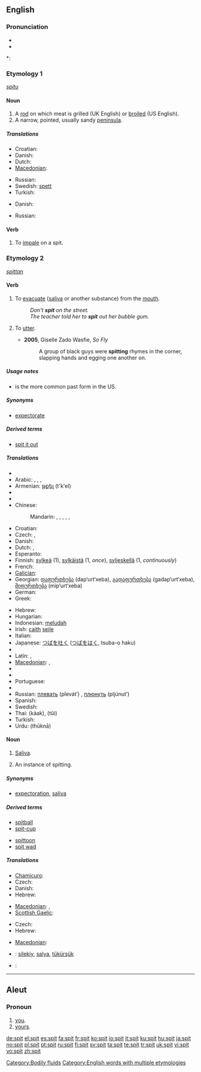 ==English==

===Pronunciation===
* {{IPA|/'spɪt/}}
* {{audio|en-us-spit.ogg|Audio (US)}}

*: {{rhymes|ɪt}}

===Etymology 1===
{{etyl|ang}} ''[[spitu]]''

====Noun====
{{en-noun}}

# A [[rod]] on which meat is grilled (UK English) or [[broiled]] (US English).
# A narrow, pointed, usually sandy [[peninsula]].

=====Translations=====
{{trans-top|a rod on which meat is grilled/broiled}}
* Croatian: {{t-|hr|ražanj|m}}
* Danish: {{t-|da|spid|n}}
* Dutch: {{t-|nl|spit|n}}
* [[Macedonian]]: {{t|mk|ражен|m|tr=rážen|sc=Cyrl|xs=Macedonian}}
{{trans-mid}}
* Russian: {{t+|ru|вертел|m|tr=v'ért'el|sc=Cyrl}}
* Swedish: [[spett]] {{n}}
* Turkish: {{t+|tr|şiş}}
{{trans-bottom}}

{{trans-top|a narrow, usually sandy peninsula}}
* Danish: {{t-|da|tange|c}}
{{trans-mid}}
* Russian: {{t+|ru|коса|f|tr=kosá|sc=Cyrl}}
{{trans-bottom}}

====Verb====
{{en-verb|spit|t|ed}}

# To [[impale]] on a spit.

===Etymology 2===
{{etyl|ang}} ''[[spittan]]''

====Verb====
{{en-verb|spits|spitting|'''[[spat]]''' or '''[[spit]]'''}}

# {{intransitive|transitive}} To [[evacuate]] ([[saliva]] or another substance) from the [[mouth]].
#: ''Don't '''spit''' on the street.''
#: ''The teacher told her to '''spit''' out her bubble gum.''
# {{transitive}} {{slang|hip-hop}} To [[utter]].
#* '''2005''', Giselle Zado Wasfie, ''So Fly''
#*: A group of black guys were '''spitting''' rhymes in the corner, slapping hands and egging one another on.

=====Usage notes=====
* {{term|spit|Spit}} is the more common past form in the US.

=====Synonyms=====
* [[expectorate]]

=====Derived terms=====
* [[spit it out]]

=====Translations=====
{{trans-top|to evacuate saliva from the mouth}}
* {{trreq|Albanian}}
* Arabic: {{t|ar|بصق|tr=baSaqa|sc=Arab}},  {{t|ar|بزق|tr=bazaqa|sc=Arab}},  {{t|ar|تف|tr=taffa|sc=Arab}},  {{t|ar|تفل|tr=tafala|sc=Arab}}
* Armenian: [[թքել]] (t'k'el)
* {{trreq|Basque}}
* {{trreq|Catalan}}
* Chinese:
*: Mandarin: {{t|cmn|吐痰|tr=tǔtán|sc=Hani|xs=Mandarin}},  {{t-|cmn|吐|tr=tǔ|sc=Hani|xs=Mandarin}},  {{t-|cmn|啐|tr=cuì|sc=Hani|xs=Mandarin}},  {{t-|cmn|咯|tr=kǎ|sc=Hani|xs=Mandarin}},  {{t|cmn|噴放|sc=Hani|xs=Mandarin}},  {{t|cmn|喷放|tr=pēnfàng|sc=Hani|xs=Mandarin}}
* Croatian: {{t-|hr|pljuvati|alt=pljȕvati}}
* Czech: {{t-|cs|plivnout}}, {{t-|cs|plivat}}
* Danish: {{t|da|spytte}}
* Dutch: {{t+|nl|spuwen}},  {{t+|nl|spugen}}
* Esperanto: {{t-|eo|kraĉi|xs=Esperanto}}
* Finnish: [[sylkeä]] (1), [[sylkäistä]] (1, ''once''), [[syljeskellä]] (1, ''continuously'')
* French: {{t+|fr|cracher}}
* [[Galician]]: {{t|gl|cuspir}}
* Georgian: [[დაფურთხება]] (dap‘urt‘xeba), [[გადაფურთხება]] (gadap‘urt‘xeba), [[მიფურთხება]] (mip‘urt‘xeba)
* German: {{t+|de|spucken}}
* Greek: {{t+|el|φτύνω|sc=Grek}}
{{trans-mid}}
* Hebrew: {{t+|he|ירק|m|tr=yarak|sc=Hebr}}
* Hungarian: {{t+|hu|köp}}
* Indonesian: [[ludah|meludah]]
* Irish: [[caith]] [[seile]]
* Italian: {{t+|it|sputare}}
* Japanese: [[つば]]を[[吐く]] ([[つば]]を[[はく]], tsuba-o haku)
* {{trreq|Korean}}
* Latin: {{t|la|spuo}}, {{t|la|spuere}}
* [[Macedonian]]: {{t-|mk|плука|tr=plúka|sc=Cyrl|xs=Macedonian}},  {{t-|mk|‘рка|tr='rka|sc=Cyrl|xs=Macedonian}}
* {{trreq|Mongolian}}
* {{trreq|Persian}}
* Portuguese: {{t+|pt|cuspir}}
* {{trreq|Romanian}}
* Russian: [[плевать]] (plevát’) {{impf}}, [[плюнуть]] (pljúnut’) {{pf}}
* Spanish: {{t+|es|escupir}}
* Swedish: {{t-|sv|spotta}}
* Thai: {{Thai|[[ขาก]]}} (kàak), {{Thai|[[ถุย]]}} (tŭi)
* Turkish: {{t|tr|tükürmek}}
* Urdu: {{ur-Arab|[[تھوکنا]]}} (thūknā)
{{trans-bottom}}

====Noun====
{{en-noun|s|-}}

# {{uncountable}} [[saliva|Saliva]].
# {{countable}} An instance of spitting.

=====Synonyms=====
* [[expectoration]], [[saliva]]

=====Derived terms=====
{{rel-top|terms derived from ''spit (noun)''}}
* [[spitball]]
* [[spit-cup]]
{{rel-mid}}
* [[spittoon]]
* [[spit wad]]
{{rel-bottom}}

=====Translations=====
{{trans-top|saliva}}
* [[Chamicuro]]: {{tø|ccc|sakola}}
* Czech: {{t-|cs|slina|f}}
* Danish: {{t|da|spyt|n}}
* Hebrew: {{t-|he|רוק|m|tr=rok|sc=Hebr}}
{{trans-mid}}
* [[Macedonian]]: {{t|mk|плуканка|f|tr=plúkanka|sc=Cyrl|xs=Macedonian}},  {{t|mk|плунка|f|tr=plúnka|sc=Cyrl|xs=Macedonian}}
* [[Scottish Gaelic]]: {{t-|gd|smugaid|f|xs=Scottish Gaelic}}
{{trans-bottom}}

{{trans-top|an instance of spitting}}
* Czech: {{t-|cs|plivnutí|n}}
* Hebrew: {{t|he|יריקה|f|tr=yerika|sc=Hebr}}
{{trans-mid}}
* [[Macedonian]]: {{t|mk|плукање|n|tr=plúkanje|sc=Cyrl|xs=Macedonian}}
{{trans-bottom}}

{{checktrans-top}}
* {{ttbc|Crimean Tatar}}: [[silekiy]], [[salya]], [[tükürşük]]
{{trans-mid}}
* {{ttbc|Swedish}}: {{t-|sv|spott|n}}
{{trans-bottom}}

[[Category:Bodily fluids]]
[[Category:English words with multiple etymologies]]

----

==Aleut==

===Pronoun===
{{infl|ale|pronoun}}

# [[you]].
# [[yours]].

[[de:spit]]
[[el:spit]]
[[es:spit]]
[[fa:spit]]
[[fr:spit]]
[[ko:spit]]
[[io:spit]]
[[it:spit]]
[[ku:spit]]
[[hu:spit]]
[[ja:spit]]
[[no:spit]]
[[pl:spit]]
[[pt:spit]]
[[ru:spit]]
[[fi:spit]]
[[sv:spit]]
[[ta:spit]]
[[te:spit]]
[[tr:spit]]
[[uk:spit]]
[[vi:spit]]
[[vo:spit]]
[[zh:spit]]